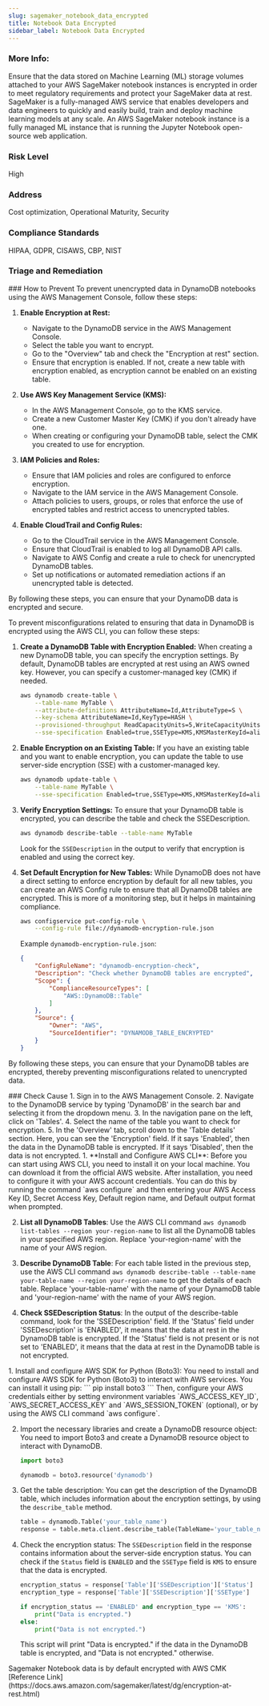 ```yaml
---
slug: sagemaker_notebook_data_encrypted
title: Notebook Data Encrypted
sidebar_label: Notebook Data Encrypted
---
```


### More Info:

Ensure that the data stored on Machine Learning (ML) storage volumes attached to your AWS SageMaker notebook instances is encrypted in order to meet regulatory requirements and protect your SageMaker data at rest. SageMaker is a fully-managed AWS service that enables developers and data engineers to quickly and easily build, train and deploy machine learning models at any scale. An AWS SageMaker notebook instance is a fully managed ML instance that is running the Jupyter Notebook open-source web application.

### Risk Level

High

### Address

Cost optimization, Operational Maturity, Security

### Compliance Standards

HIPAA, GDPR, CISAWS, CBP, NIST

### Triage and Remediation
<Tabs>


<Tab title='Prevention'>
### How to Prevent
<AccordionGroup>
<Accordion title='Using Console' defaultOpen='true'>
To prevent unencrypted data in DynamoDB notebooks using the AWS Management Console, follow these steps:

1. **Enable Encryption at Rest:**
   - Navigate to the DynamoDB service in the AWS Management Console.
   - Select the table you want to encrypt.
   - Go to the "Overview" tab and check the "Encryption at rest" section.
   - Ensure that encryption is enabled. If not, create a new table with encryption enabled, as encryption cannot be enabled on an existing table.

2. **Use AWS Key Management Service (KMS):**
   - In the AWS Management Console, go to the KMS service.
   - Create a new Customer Master Key (CMK) if you don't already have one.
   - When creating or configuring your DynamoDB table, select the CMK you created to use for encryption.

3. **IAM Policies and Roles:**
   - Ensure that IAM policies and roles are configured to enforce encryption.
   - Navigate to the IAM service in the AWS Management Console.
   - Attach policies to users, groups, or roles that enforce the use of encrypted tables and restrict access to unencrypted tables.

4. **Enable CloudTrail and Config Rules:**
   - Go to the CloudTrail service in the AWS Management Console.
   - Ensure that CloudTrail is enabled to log all DynamoDB API calls.
   - Navigate to AWS Config and create a rule to check for unencrypted DynamoDB tables.
   - Set up notifications or automated remediation actions if an unencrypted table is detected.

By following these steps, you can ensure that your DynamoDB data is encrypted and secure.
</Accordion>

<Accordion title='Using CLI'>
To prevent misconfigurations related to ensuring that data in DynamoDB is encrypted using the AWS CLI, you can follow these steps:

1. **Create a DynamoDB Table with Encryption Enabled:**
   When creating a new DynamoDB table, you can specify the encryption settings. By default, DynamoDB tables are encrypted at rest using an AWS owned key. However, you can specify a customer-managed key (CMK) if needed.

   ```sh
   aws dynamodb create-table \
       --table-name MyTable \
       --attribute-definitions AttributeName=Id,AttributeType=S \
       --key-schema AttributeName=Id,KeyType=HASH \
       --provisioned-throughput ReadCapacityUnits=5,WriteCapacityUnits=5 \
       --sse-specification Enabled=true,SSEType=KMS,KMSMasterKeyId=alias/my-key
   ```

2. **Enable Encryption on an Existing Table:**
   If you have an existing table and you want to enable encryption, you can update the table to use server-side encryption (SSE) with a customer-managed key.

   ```sh
   aws dynamodb update-table \
       --table-name MyTable \
       --sse-specification Enabled=true,SSEType=KMS,KMSMasterKeyId=alias/my-key
   ```

3. **Verify Encryption Settings:**
   To ensure that your DynamoDB table is encrypted, you can describe the table and check the SSEDescription.

   ```sh
   aws dynamodb describe-table --table-name MyTable
   ```

   Look for the `SSEDescription` in the output to verify that encryption is enabled and using the correct key.

4. **Set Default Encryption for New Tables:**
   While DynamoDB does not have a direct setting to enforce encryption by default for all new tables, you can create an AWS Config rule to ensure that all DynamoDB tables are encrypted. This is more of a monitoring step, but it helps in maintaining compliance.

   ```sh
   aws configservice put-config-rule \
       --config-rule file://dynamodb-encryption-rule.json
   ```

   Example `dynamodb-encryption-rule.json`:
   ```json
   {
       "ConfigRuleName": "dynamodb-encryption-check",
       "Description": "Check whether DynamoDB tables are encrypted",
       "Scope": {
           "ComplianceResourceTypes": [
               "AWS::DynamoDB::Table"
           ]
       },
       "Source": {
           "Owner": "AWS",
           "SourceIdentifier": "DYNAMODB_TABLE_ENCRYPTED"
       }
   }
   ```

By following these steps, you can ensure that your DynamoDB tables are encrypted, thereby preventing misconfigurations related to unencrypted data.
</Accordion>

</AccordionGroup>
</Tab>

<Tab title='Cause'>
### Check Cause
<AccordionGroup>
<Accordion title='Using Console' defaultOpen='true'>
1. Sign in to the AWS Management Console.
2. Navigate to the DynamoDB service by typing 'DynamoDB' in the search bar and selecting it from the dropdown menu.
3. In the navigation pane on the left, click on 'Tables'.
4. Select the name of the table you want to check for encryption.
5. In the 'Overview' tab, scroll down to the 'Table details' section. Here, you can see the 'Encryption' field. If it says 'Enabled', then the data in the DynamoDB table is encrypted. If it says 'Disabled', then the data is not encrypted.
</Accordion>

<Accordion title='Using CLI'>
1. **Install and Configure AWS CLI**: Before you can start using AWS CLI, you need to install it on your local machine. You can download it from the official AWS website. After installation, you need to configure it with your AWS account credentials. You can do this by running the command `aws configure` and then entering your AWS Access Key ID, Secret Access Key, Default region name, and Default output format when prompted.

2. **List all DynamoDB Tables**: Use the AWS CLI command `aws dynamodb list-tables --region your-region-name` to list all the DynamoDB tables in your specified AWS region. Replace 'your-region-name' with the name of your AWS region.

3. **Describe DynamoDB Table**: For each table listed in the previous step, use the AWS CLI command `aws dynamodb describe-table --table-name your-table-name --region your-region-name` to get the details of each table. Replace 'your-table-name' with the name of your DynamoDB table and 'your-region-name' with the name of your AWS region.

4. **Check SSEDescription Status**: In the output of the describe-table command, look for the 'SSEDescription' field. If the 'Status' field under 'SSEDescription' is 'ENABLED', it means that the data at rest in the DynamoDB table is encrypted. If the 'Status' field is not present or is not set to 'ENABLED', it means that the data at rest in the DynamoDB table is not encrypted.
</Accordion>

<Accordion title='Using Python'>
1. Install and configure AWS SDK for Python (Boto3):
   You need to install and configure AWS SDK for Python (Boto3) to interact with AWS services. You can install it using pip:
   ```
   pip install boto3
   ```
   Then, configure your AWS credentials either by setting environment variables `AWS_ACCESS_KEY_ID`, `AWS_SECRET_ACCESS_KEY` and `AWS_SESSION_TOKEN` (optional), or by using the AWS CLI command `aws configure`.

2. Import the necessary libraries and create a DynamoDB resource object:
   You need to import Boto3 and create a DynamoDB resource object to interact with DynamoDB.
   ```python
   import boto3

   dynamodb = boto3.resource('dynamodb')
   ```

3. Get the table description:
   You can get the description of the DynamoDB table, which includes information about the encryption settings, by using the `describe_table` method.
   ```python
   table = dynamodb.Table('your_table_name')
   response = table.meta.client.describe_table(TableName='your_table_name')
   ```

4. Check the encryption status:
   The `SSEDescription` field in the response contains information about the server-side encryption status. You can check if the `Status` field is `ENABLED` and the `SSEType` field is `KMS` to ensure that the data is encrypted.
   ```python
   encryption_status = response['Table']['SSEDescription']['Status']
   encryption_type = response['Table']['SSEDescription']['SSEType']

   if encryption_status == 'ENABLED' and encryption_type == 'KMS':
       print("Data is encrypted.")
   else:
       print("Data is not encrypted.")
   ```
   This script will print "Data is encrypted." if the data in the DynamoDB table is encrypted, and "Data is not encrypted." otherwise.
</Accordion>

</AccordionGroup>
</Tab>

<Tab title='Remediation'>
Sagemaker Notebook data is by default encrypted with AWS CMK
[Reference Link](https://docs.aws.amazon.com/sagemaker/latest/dg/encryption-at-rest.html)
</Tab>
</Tabs>

